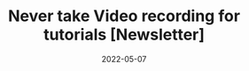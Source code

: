 ---
title: Never take Video recording for tutorials [Newsletter]
description: Often times, I found myself in situations where I had to show someone how to use a particular thing - like the one time i had to show my cousin how to create a github account and then, create a repository. I had to set up a zoom call, show them step-by-step. It was a very time consuming experience.
date: 2022-05-07
categories: ['newsletter']
ogImage: ./og-image.png
external : 'https://newsletter.dhravya.dev/issues/never-take-video-recording-for-tutorials-wow-tech-by-dhravya-shah-1168776'
---